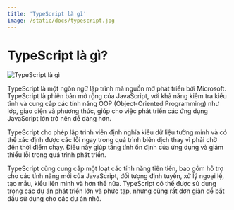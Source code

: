 ```yaml
---
title: 'TypeScript là gì'
image: /static/docs/typescript.jpg
---
```


# TypeScript là gì?

![TypeScript là gì](/static/docs/typescript.jpg)

TypeScript là một ngôn ngữ lập trình mã nguồn mở phát triển bởi Microsoft. TypeScript là phiên bản mở rộng của JavaScript, với khả năng kiểm tra kiểu tĩnh và cung cấp các tính năng OOP (Object-Oriented Programming) như lớp, giao diện và phương thức, giúp cho việc phát triển các ứng dụng JavaScript lớn trở nên dễ dàng hơn.

TypeScript cho phép lập trình viên định nghĩa kiểu dữ liệu tường minh và có thể xác định được các lỗi ngay trong quá trình biên dịch thay vì phải chờ đến thời điểm chạy. Điều này giúp tăng tính ổn định của ứng dụng và giảm thiểu lỗi trong quá trình phát triển.

TypeScript cũng cung cấp một loạt các tính năng tiên tiến, bao gồm hỗ trợ cho các tính năng mới của JavaScript, đối tượng định tuyến, xử lý ngoại lệ, tạo mẫu, kiểu liên minh và hơn thế nữa. TypeScript có thể được sử dụng trong các dự án phát triển lớn và phức tạp, nhưng cũng rất đơn giản để bắt đầu sử dụng cho các dự án nhỏ.
